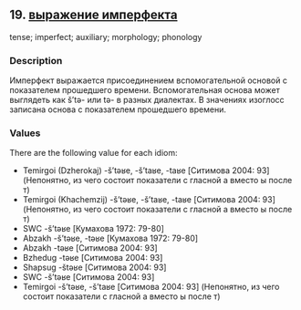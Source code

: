 ## 19. <a href =  'https://agricolamz.github.io/The_Circassian_Isoglosses_Database/19.html' target='_blank'>выражение имперфекта</a>
tense; imperfect; auxiliary; morphology; phonology

### Description

Имперфект выражается присоединением вспомогательной основой с показателем прошедшего времени. Вспомогательная основа может выглядеть как š'tə- или tə- в разных диалектах. В значениях изоглосс записана основа с показателем прошедшего времени.

### Values
There are the following value for each idiom:

* Temirgoi (Dzherokaj) -š'təʁe, -š'taʁe, -taʁe [Ситимова 2004: 93] (Непонятно, из чего состоит показатели с гласной а вместо ы после т)
* Temirgoi (Khachemzij) -š'təʁe, -š'taʁe, -taʁe [Ситимова 2004: 93] (Непонятно, из чего состоит показатели с гласной а вместо ы после т)
* SWC  -š'təʁe [Кумахова 1972: 79-80] 
* Abzakh  -š'təʁe, -təʁe [Кумахова 1972: 79-80] 
* Abzakh  -təʁe [Ситимова 2004: 93] 
* Bzhedug  -təʁe [Ситимова 2004: 93] 
* Shapsug  -štəʁe [Ситимова 2004: 93] 
* SWC  -š'təʁe [Ситимова 2004: 93] 
* Temirgoi  -š'təʁe, -š'taʁe [Ситимова 2004: 93] (Непонятно, из чего состоит показатели с гласной а вместо ы после т)

